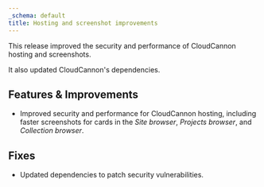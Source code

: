 ```yaml
---
_schema: default
title: Hosting and screenshot improvements
---
```

This release improved the security and performance of CloudCannon hosting and screenshots.

It also updated CloudCannon's dependencies.

## Features & Improvements

* Improved security and performance for CloudCannon hosting, including faster screenshots for cards in the *Site browser*, *Projects browser*, and *Collection browser*.

## Fixes

* Updated dependencies to patch security vulnerabilities.